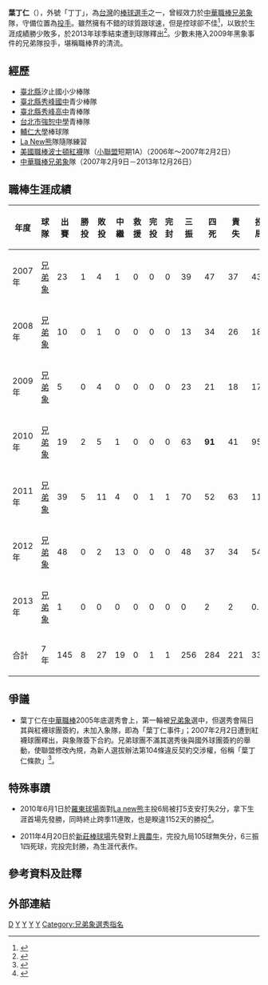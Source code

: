 {{Infobox 中華職棒退休選手
|name=葉丁仁
|native_name=
|bgcolor1=
|bgcolor2=
|textcolor1=
|textcolor2=
|image=
|caption=
|position=[[投手|投手]]
|bats=左
|throws=左
|birthdate={{birth date and age|1983|7|11}}<br>{{ROC}}[[台灣|台灣]][[新北市|臺北縣]]（今新北市）
|debutdate=3月21日
|debutyear=2007年
|debutteam=[[兄弟象|兄弟象]]
|finaldate=6月5日
|finalyear=2013年
|finalteam=[[兄弟象|兄弟象]]
|stat1label=勝投—敗投|
stat1value=8—27|
stat2label=中繼—救援|
stat2value=19—0|
stat3label=防禦率|
stat3value=5.86|
stat4label=三振—四死|
stat4value=256—284|
teams=<nowiki></nowiki>
*[[兄弟象|兄弟象]]（2007－2013年）
|highlights = <nowiki></nowiki>
*2次入選明星賽(2010、2011)
*1次總冠軍 (2010)
}}
'''葉丁仁'''（{{bd|1983年|7月1日|||Y葉}}），外號「丁丁」，為[[台灣|台灣]]的[[棒球|棒球]][[运动员|選手]]之一，曾經效力於[[中華職棒|中華職棒]][[兄弟象|兄弟象]]隊，守備位置為[[投手|投手]]。雖然擁有不錯的球質跟球速，但是控球卻不佳<ref>{{Cite news|url=https://www.nownews.com/news/20110421/535235|title=中華職棒／克服投球失憶症　丁丁果然是個「人才」|author=|date=|work=|newspaper=[[NOWnews_今日新聞|NOWnews 今日新聞]]|accessdate=2011-04-21|language=zh-TW}}</ref>，以致於生涯成績勝少敗多，於2013年球季結束遭到球隊釋出<ref>{{Cite news|url=https://www.nownews.com/news/20131226/1068931|title=中華職棒／象隊釋出4球員　不會再有下一波|author=|date=|work=|newspaper=[[NOWnews_今日新聞|NOWnews 今日新聞]]|accessdate=2013-12-26|language=zh-TW|archive-date=2018-08-01|archive-url=https://web.archive.org/web/20180801064212/https://www.nownews.com/news/20131226/1068931|dead-url=no}}</ref>。少數未捲入2009年黑象事件的兄弟隊投手，堪稱職棒界的清流。

==經歷==
*[[新北市|臺北縣]]汐止國小少棒隊
*[[新北市|臺北縣]][[新北市立秀峰高級中學|秀峰國中]]青少棒隊
*[[新北市|臺北縣]][[新北市立秀峰高級中學|秀峰高中]]青棒隊
*[[台北市|台北市]][[臺北市私立強恕高級中學|強恕中學]]青棒隊
*[[輔仁大學|輔仁大學]]棒球隊
*[[La_New熊|La New熊]]隊隨隊練習
*[[美國職棒|美國職棒]][[波士頓紅襪|波士頓紅襪]]隊（[[小聯盟|小聯盟]]短期1A）（2006年～2007年2月2日）
*[[中華職棒|中華職棒]][[兄弟象|兄弟象]]隊（2007年2月9日－2013年12月26日）

==職棒生涯成績==
{|border=1 width="800px"
|- align="center"
!年度!!球隊!!出賽!!勝投!!敗投!!中繼!!救援!!完投!!完封!!三振!!四死!!責失!!投球局數!!防禦率
|- align=middle
|2007年||[[兄弟象|兄弟象]]||23||1||4||1||0||0||0||39||47||37||43.1||7.69
|- align=middle
|2008年||[[兄弟象|兄弟象]]||10||0||1||0||0||0||0||13||34||26||18.2||12.54
|- align=middle
|2009年||[[兄弟象|兄弟象]]||5||0||4||0||0||0||0||23||21||18||17.2||9.17
|- align=middle
|2010年||[[兄弟象|兄弟象]]||19||2||5||1||0||0||0||63||'''91'''||41||95.2||3.86
|- align=middle
|2011年||[[兄弟象|兄弟象]]||39||5||11||4||0||1||1||70||52||63||110.0||5.51
|- align=middle
|2012年||[[兄弟象|兄弟象]]||48||0||2||13||0||0||0||48||37||34||54.0||5.67
|- align=middle
|2013年||[[兄弟象|兄弟象]]||1||0||0||0||0||0||0||0||2||2||0.1||54.00
|- align=middle style="color:black; background-color:yellow"
!合計!!7年!!145||8||27||19||0||1||1||256||284||221||339.2||5.86
|}

==爭議==
*葉丁仁在[[中華職棒|中華職棒]]2005年底選秀會上，第一輪被[[兄弟象|兄弟象]]選中，但選秀會隔日其與紅襪球團簽約，未加入象隊，即為「葉丁仁事件」；2007年2月2日遭到紅襪球團釋出，與象隊簽下合約。兄弟球團不滿其選秀後與國外球團簽約的舉動，使聯盟修改內規，為新人選拔辦法第104條違反契約交涉權，俗稱「葉丁仁條款」<ref>{{Cite web|url=http://twbsball.dils.tku.edu.tw/wiki/index.php/%E8%91%89%E4%B8%81%E4%BB%81%E6%A2%9D%E6%AC%BE|title=葉丁仁條款|accessdate=|author=|date=|work=|publisher=[[台灣棒球維基館|台灣棒球維基館]]|language=zh-TW}}</ref>。

== 特殊事蹟 ==

* 2010年6月1日於[[羅東棒球場|羅東球場]]面對[[Lamigo桃猿|La new熊]]主投6局被打5支安打失2分，拿下生涯首場先發勝，同時終止跨季11連敗，也是睽違1152天的勝投<ref>{{Cite news|url=https://www.nownews.com/news/20100601/707822|title=中華職棒／丁丁等了1152天終於贏了　兄弟3比2勝熊|author=|date=|work=|newspaper=[[NOWnews_今日新聞|NOWnews 今日新聞]]|accessdate=2010-06-01|language=zh-TW}}</ref>。

*2011年4月20日於[[新莊棒球場|新莊棒球場]]先發對上[[興農牛|興農牛]]，完投九局105球無失分，6三振1四死球，完投完封勝，為生涯代表作。

== 參考資料及註釋 ==
<references />

==外部連結==
{{台灣棒球維基館}}
{{中華職棒球員資料|id=E0F5|name=葉丁仁}}

{{start box}}
{{s-before|[[林英傑|林英傑]]}}
{{s-title|[[中華職棒明星賽|中華職棒明星賽]]明星紅隊先發投手|2011年}}
{{s-after|[[林煜清|林煜清]]}}
{{end box}}

{{兄弟象2010年中華職棒總冠軍}}

[[Category:葉姓|D]]
[[Category:兄弟象隊球員|Y]]
[[Category:台灣棒球運動員|Y]]
[[Category:台灣旅美棒球運動員|Y]]
[[Category:輔仁大學校友|Y]]
[[Category:兄弟象選秀指名|Category:兄弟象選秀指名]]